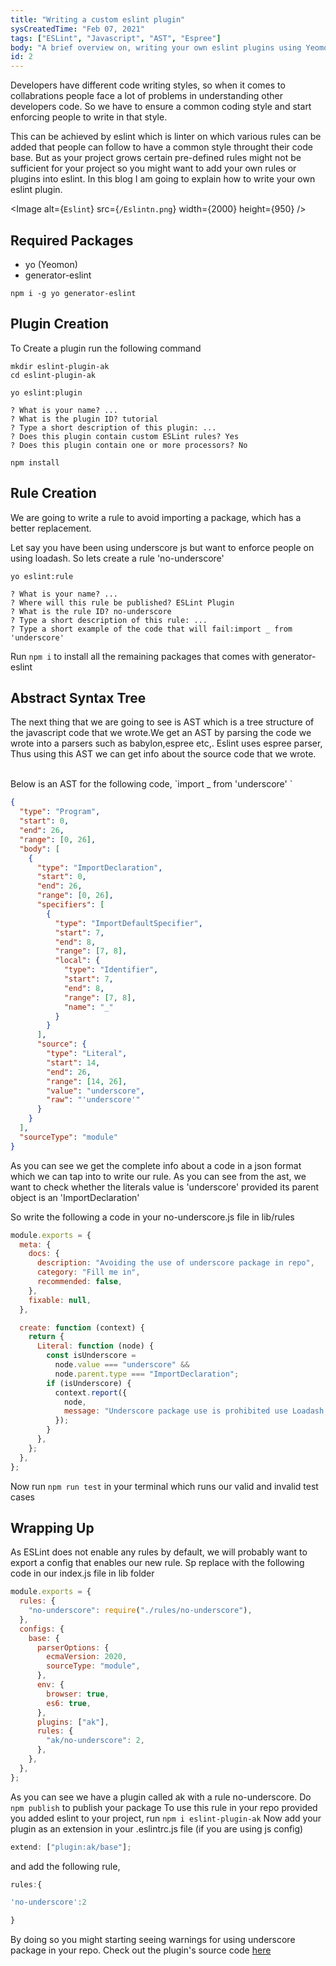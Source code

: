 ```yaml
---
title: "Writing a custom eslint plugin"
sysCreatedTime: "Feb 07, 2021"
tags: ["ESLint", "Javascript", "AST", "Espree"]
body: "A brief overview on, writing your own eslint plugins using Yeomon and generator-eslint plugin."
id: 2
---
```


Developers have different code writing styles, so when it comes to collabrations
people face a lot of problems in understanding other developers code. So we have
to ensure a common coding style and start enforcing people to write in that style.

This can be achieved by eslint which is linter on which various rules can be added
that people can follow to have a common style throught their code base. But as your
project grows certain pre-defined rules might not be sufficient for your project
so you might want to add your own rules or plugins into eslint. In this blog I am
going to explain how to write your own eslint plugin.

<Image alt={`Eslint`} src={`/Eslintn.png`} width={2000} height={950} />

## Required Packages

- yo (Yeomon)
- generator-eslint

```shell
npm i -g yo generator-eslint
```

## Plugin Creation

To Create a plugin run the following command

```shell
mkdir eslint-plugin-ak
cd eslint-plugin-ak

yo eslint:plugin

? What is your name? ...
? What is the plugin ID? tutorial
? Type a short description of this plugin: ...
? Does this plugin contain custom ESLint rules? Yes
? Does this plugin contain one or more processors? No

npm install
```

## Rule Creation

We are going to write a rule to avoid importing a package, which has a better replacement.

Let say you have been using underscore js but want to enforce people on using loadash. So lets create a rule 'no-underscore'

```shell
yo eslint:rule

? What is your name? ...
? Where will this rule be published? ESLint Plugin
? What is the rule ID? no-underscore
? Type a short description of this rule: ...
? Type a short example of the code that will fail:import _ from 'underscore'
```

Run `npm i` to install all the remaining packages that comes with generator-eslint

## Abstract Syntax Tree

The next thing that we are going to see is AST which is a tree structure of the javascript code that we wrote.We get an AST by parsing the code we wrote into a parsers such as babylon,espree etc,. Eslint uses espree parser, Thus using this AST we can get info about the source code that we wrote.

<br />
Below is an AST for the following code, `import _ from 'underscore' `

```json
{
  "type": "Program",
  "start": 0,
  "end": 26,
  "range": [0, 26],
  "body": [
    {
      "type": "ImportDeclaration",
      "start": 0,
      "end": 26,
      "range": [0, 26],
      "specifiers": [
        {
          "type": "ImportDefaultSpecifier",
          "start": 7,
          "end": 8,
          "range": [7, 8],
          "local": {
            "type": "Identifier",
            "start": 7,
            "end": 8,
            "range": [7, 8],
            "name": "_"
          }
        }
      ],
      "source": {
        "type": "Literal",
        "start": 14,
        "end": 26,
        "range": [14, 26],
        "value": "underscore",
        "raw": "'underscore'"
      }
    }
  ],
  "sourceType": "module"
}
```

As you can see we get the complete info about a code in a json format which we can tap into to write our rule.
As you can see from the ast, we want to check whether the literals value is 'underscore' provided its parent object is an 'ImportDeclaration'

So write the following a code in your no-underscore.js file in lib/rules

```js
module.exports = {
  meta: {
    docs: {
      description: "Avoiding the use of underscore package in repo",
      category: "Fill me in",
      recommended: false,
    },
    fixable: null,
  },

  create: function (context) {
    return {
      Literal: function (node) {
        const isUnderscore =
          node.value === "underscore" &&
          node.parent.type === "ImportDeclaration";
        if (isUnderscore) {
          context.report({
            node,
            message: "Underscore package use is prohibited use Loadash instead",
          });
        }
      },
    };
  },
};
```

Now run `npm run test` in your terminal which runs our valid and invalid test cases

## Wrapping Up

As ESLint does not enable any rules by default, we will probably want to export a config that enables our new rule. Sp replace with the following code in our index.js file in lib folder

```js
module.exports = {
  rules: {
    "no-underscore": require("./rules/no-underscore"),
  },
  configs: {
    base: {
      parserOptions: {
        ecmaVersion: 2020,
        sourceType: "module",
      },
      env: {
        browser: true,
        es6: true,
      },
      plugins: ["ak"],
      rules: {
        "ak/no-underscore": 2,
      },
    },
  },
};
```

As you can see we have a plugin called ak with a rule no-underscore.
Do `npm publish` to publish your package
To use this rule in your repo provided you added eslint to your project, run `npm i eslint-plugin-ak`
Now add your plugin as an extension in your .eslintrc.js file (if you are using js config)

```js
extend: ["plugin:ak/base"];
```

and add the following rule,

```js
rules:{

'no-underscore':2

}
```

By doing so you might starting seeing warnings for using underscore package in your repo. Check out the plugin's source code [here](https://github.com/akshay9677/eslint-plugin-ak)
